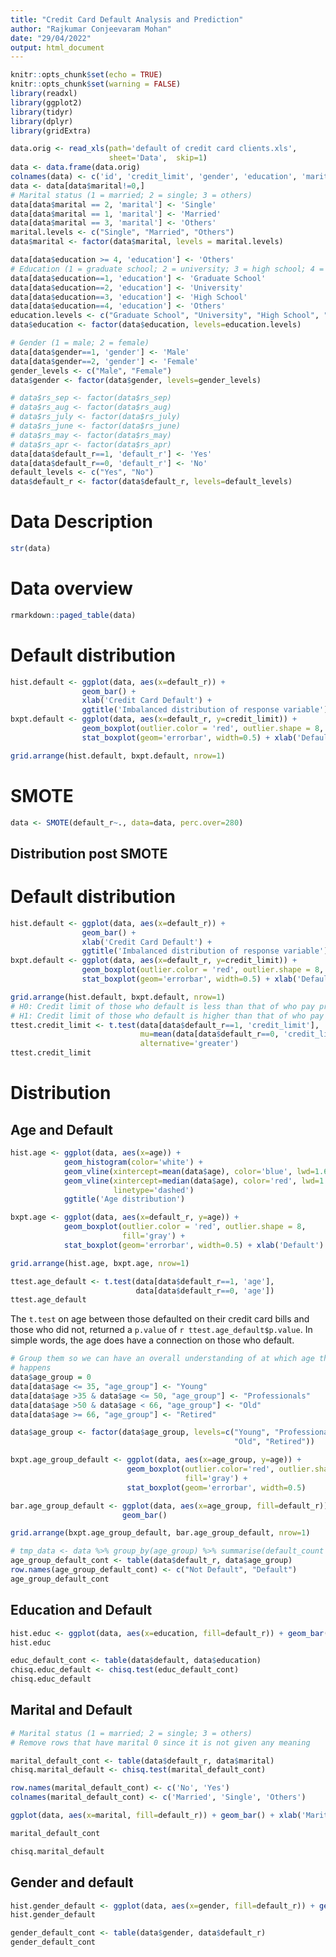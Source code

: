 ---
title: "Credit Card Default Analysis and Prediction"
author: "Rajkumar Conjeevaram Mohan"
date: "29/04/2022"
output: html_document
---

```{r setup, include=FALSE}
knitr::opts_chunk$set(echo = TRUE)
knitr::opts_chunk$set(warning = FALSE)
library(readxl)
library(ggplot2)
library(tidyr)
library(dplyr)
library(gridExtra)
```

```{r load_data}
data.orig <- read_xls(path='default of credit card clients.xls',
                      sheet='Data',  skip=1)
data <- data.frame(data.orig)
colnames(data) <- c('id', 'credit_limit', 'gender', 'education', 'marital', 'age', 'rs_sep', 'rs_aug', 'rs_july', 'rs_june', 'rs_may', 'rs_apr', 'bs_sep', 'bs_aug', 'bs_july', 'bs_june', 'bs_may', 'bs_apr', 'ap_sep', 'ap_aug', 'ap_july', 'ap_june', 'ap_may', 'ap_apr', 'default_r')
data <- data[data$marital!=0,]
# Marital status (1 = married; 2 = single; 3 = others)
data[data$marital == 2, 'marital'] <- 'Single'
data[data$marital == 1, 'marital'] <- 'Married'
data[data$marital == 3, 'marital'] <- 'Others'
marital.levels <- c("Single", "Married", "Others")
data$marital <- factor(data$marital, levels = marital.levels)

data[data$education >= 4, 'education'] <- 'Others'
# Education (1 = graduate school; 2 = university; 3 = high school; 4 = others)
data[data$education==1, 'education'] <- 'Graduate School'
data[data$education==2, 'education'] <- 'University'
data[data$education==3, 'education'] <- 'High School'
data[data$education==4, 'education'] <- 'Others'
education.levels <- c("Graduate School", "University", "High School", "Others")
data$education <- factor(data$education, levels=education.levels)

# Gender (1 = male; 2 = female)
data[data$gender==1, 'gender'] <- 'Male'
data[data$gender==2, 'gender'] <- 'Female'
gender_levels <- c("Male", "Female")
data$gender <- factor(data$gender, levels=gender_levels)

# data$rs_sep <- factor(data$rs_sep)
# data$rs_aug <- factor(data$rs_aug)
# data$rs_july <- factor(data$rs_july)
# data$rs_june <- factor(data$rs_june)
# data$rs_may <- factor(data$rs_may)
# data$rs_apr <- factor(data$rs_apr)
data[data$default_r==1, 'default_r'] <- 'Yes'
data[data$default_r==0, 'default_r'] <- 'No'
default_levels <- c("Yes", "No")
data$default_r <- factor(data$default_r, levels=default_levels)

```


# Data Description
```{r}
str(data)
```

# Data overview
```{r, results='markup'}
rmarkdown::paged_table(data)
```

# Default distribution
```{r, fig.height=5, fig.width=12}
hist.default <- ggplot(data, aes(x=default_r)) + 
                geom_bar() +
                xlab('Credit Card Default') +
                ggtitle('Imbalanced distribution of response variable')  
bxpt.default <- ggplot(data, aes(x=default_r, y=credit_limit)) +
                geom_boxplot(outlier.color = 'red', outlier.shape = 8, fill='gray') +
                stat_boxplot(geom='errorbar', width=0.5) + xlab('Default')

grid.arrange(hist.default, bxpt.default, nrow=1)
```

# SMOTE

```{r}
data <- SMOTE(default_r~., data=data, perc.over=280)
```

## Distribution post SMOTE

# Default distribution
```{r, fig.height=5, fig.width=12}
hist.default <- ggplot(data, aes(x=default_r)) + 
                geom_bar() +
                xlab('Credit Card Default') +
                ggtitle('Imbalanced distribution of response variable')  
bxpt.default <- ggplot(data, aes(x=default_r, y=credit_limit)) +
                geom_boxplot(outlier.color = 'red', outlier.shape = 8, fill='gray') +
                stat_boxplot(geom='errorbar', width=0.5) + xlab('Default')

grid.arrange(hist.default, bxpt.default, nrow=1)
# H0: Credit limit of those who default is less than that of who pay promptly
# H1: Credit limit of those who default is higher than that of who pay promptly
ttest.credit_limit <- t.test(data[data$default_r==1, 'credit_limit'], 
                             mu=mean(data[data$default_r==0, 'credit_limit']),
                             alternative='greater')
ttest.credit_limit

```

# Distribution

## Age and Default

```{r age_default, fig.height=5, fig.width=12}

hist.age <- ggplot(data, aes(x=age)) +
            geom_histogram(color='white') +
            geom_vline(xintercept=mean(data$age), color='blue', lwd=1.6) +
            geom_vline(xintercept=median(data$age), color='red', lwd=1.6, 
                       linetype='dashed')
            ggtitle('Age distribution')

bxpt.age <- ggplot(data, aes(x=default_r, y=age)) + 
            geom_boxplot(outlier.color = 'red', outlier.shape = 8, 
                         fill='gray') +
            stat_boxplot(geom='errorbar', width=0.5) + xlab('Default')

grid.arrange(hist.age, bxpt.age, nrow=1)

ttest.age_default <- t.test(data[data$default_r==1, 'age'], 
                            data[data$default_r==0, 'age'])
ttest.age_default
```

The `t.test` on age between those defaulted on their credit card bills and those who did not, returned a `p.value` of `r ttest.age_default$p.value`. In simple words, the age does have a connection on those who default.  

```{r, fig.height=5, fig.width=12}
# Group them so we can have an overall understanding of at which age the default
# happens
data$age_group = 0
data[data$age <= 35, "age_group"] <- "Young"
data[data$age >35 & data$age <= 50, "age_group"] <- "Professionals"
data[data$age >50 & data$age < 66, "age_group"] <- "Old"
data[data$age >= 66, "age_group"] <- "Retired"

data$age_group <- factor(data$age_group, levels=c("Young", "Professionals", 
                                                  "Old", "Retired"))

bxpt.age_group_default <- ggplot(data, aes(x=age_group, y=age)) +
                          geom_boxplot(outlier.color='red', outlier.shape=8,
                                       fill='gray') +
                          stat_boxplot(geom='errorbar', width=0.5)

bar.age_group_default <- ggplot(data, aes(x=age_group, fill=default_r)) +
                         geom_bar()

grid.arrange(bxpt.age_group_default, bar.age_group_default, nrow=1)

# tmp_data <- data %>% group_by(age_group) %>% summarise(default_count = count(default_r))
age_group_default_cont <- table(data$default_r, data$age_group)
row.names(age_group_default_cont) <- c("Not Default", "Default")
age_group_default_cont
```
## Education and Default

```{r}

hist.educ <- ggplot(data, aes(x=education, fill=default_r)) + geom_bar()
hist.educ

educ_default_cont <- table(data$default, data$education)
chisq.educ_default <- chisq.test(educ_default_cont)
chisq.educ_default
```

## Marital and Default

```{r marital_default}
# Marital status (1 = married; 2 = single; 3 = others)
# Remove rows that have marital 0 since it is not given any meaning

marital_default_cont <- table(data$default_r, data$marital)
chisq.marital_default <- chisq.test(marital_default_cont)

row.names(marital_default_cont) <- c('No', 'Yes')
colnames(marital_default_cont) <- c('Married', 'Single', 'Others')

ggplot(data, aes(x=marital, fill=default_r)) + geom_bar() + xlab('Marital')

marital_default_cont

chisq.marital_default

```



## Gender and default
```{r}

hist.gender_default <- ggplot(data, aes(x=gender, fill=default_r)) + geom_bar()
hist.gender_default

gender_default_cont <- table(data$gender, data$default_r)
gender_default_cont
```

```{r}

```




















